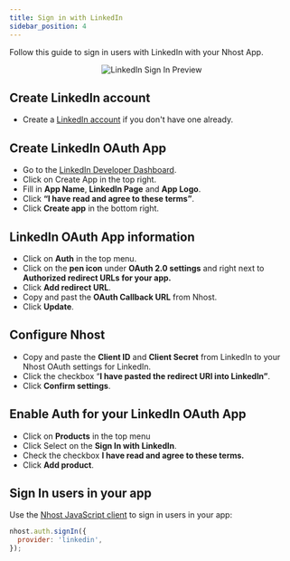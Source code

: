 ```yaml
---
title: Sign in with LinkedIn
sidebar_position: 4
---
```


Follow this guide to sign in users with LinkedIn with your Nhost App.

<p align="center">
  <img
    alt="LinkedIn Sign In Preview"
    src="/img/social-providers/linkedin-preview.svg"
    width={480}
    height={267}
  />
</p>

## Create LinkedIn account

- Create a [LinkedIn account](https://linkedin.com/) if you don't have one already.

## Create LinkedIn OAuth App

- Go to the [LinkedIn Developer Dashboard](https://www.linkedin.com/developers/apps).
- Click on Create App in the top right.
- Fill in **App Name**, **LinkedIn Page** and **App Logo**.
- Click **“I have read and agree to these terms”**.
- Click **Create app** in the bottom right.

## LinkedIn OAuth App information

- Click on **Auth** in the top menu.
- Click on the **pen icon** under **OAuth 2.0 settings** and right next to **Authorized redirect URLs for your app.**
- Click **Add redirect URL**.
- Copy and past the **OAuth Callback URL** from Nhost.
- Click **Update**.

## Configure Nhost

- Copy and paste the **Client ID** and **Client Secret** from LinkedIn to your Nhost OAuth settings for LinkedIn.
- Click the checkbox “**I have pasted the redirect URI into LinkedIn”**.
- Click **Confirm settings**.

## Enable Auth for your LinkedIn OAuth App

- Click on **Products** in the top menu
- Click Select on the **Sign In with LinkedIn**.
- Check the checkbox **I have read and agree to these terms.**
- Click **Add product**.

## Sign In users in your app

Use the [Nhost JavaScript client](/reference/sdk) to sign in users in your app:

```js
nhost.auth.signIn({
  provider: 'linkedin',
});
```
